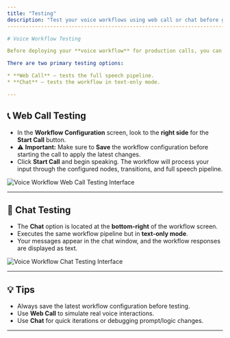 ```yaml
---
title: "Testing"
description: "Test your voice workflows using web call or chat before going live."
----------------------------------------------------------------------------------

# Voice Workflow Testing

Before deploying your **voice workflow** for production calls, you can test it using the built-in tools to ensure everything works as expected. 🧪

There are two primary testing options:

* **Web Call** — tests the full speech pipeline.
* **Chat** — tests the workflow in text-only mode.

---
```


## 📞 Web Call Testing

* In the **Workflow Configuration** screen, look to the **right side** for the **Start Call** button.
* ⚠️ **Important:** Make sure to **Save** the workflow configuration before starting the call to apply the latest changes.
* Click **Start Call** and begin speaking. The workflow will process your input through the configured nodes, transitions, and full speech pipeline.

<Image src="/images/voice-workflow-webcall-test.png" alt="Voice Workflow Web Call Testing Interface" />

---

## 💬 Chat Testing

* The **Chat** option is located at the **bottom-right** of the workflow screen.
* Executes the same workflow pipeline but in **text-only mode**.
* Your messages appear in the chat window, and the workflow responses are displayed as text.

<Image src="/images/voice-workflow-chat-test.png" alt="Voice Workflow Chat Testing Interface" />

---

## 💡 Tips

* Always save the latest workflow configuration before testing.
* Use **Web Call** to simulate real voice interactions.
* Use **Chat** for quick iterations or debugging prompt/logic changes.

---
